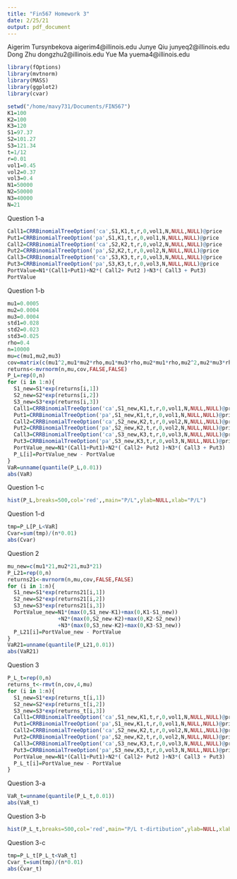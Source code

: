 ```yaml
---
title: "Fin567 Homework 3"
date: 2/25/21
output: pdf_document
---
```


Aigerim Tursynbekova aigerim4@illinois.edu
Junye Qiu junyeq2@illinois.edu
Dong Zhu dongzhu2@illinois.edu
Yue Ma yuema4@illinois.edu
```r
library(fOptions)
library(mvtnorm)
library(MASS)
library(ggplot2)
library(cvar)

setwd("/home/mavy731/Documents/FIN567")
K1=100
K2=100
K3=120
S1=97.37
S2=101.27
S3=121.34
t=1/12
r=0.01
vol1=0.45
vol2=0.37
vol3=0.4
N1=50000
N2=50000
N3=40000
N=21

```
Question 1-a
```r
Call1=CRRBinomialTreeOption('ca',S1,K1,t,r,0,vol1,N,NULL,NULL)@price
Put1=CRRBinomialTreeOption('pa',S1,K1,t,r,0,vol1,N,NULL,NULL)@price
Call2=CRRBinomialTreeOption('ca',S2,K2,t,r,0,vol2,N,NULL,NULL)@price
Put2=CRRBinomialTreeOption('pa',S2,K2,t,r,0,vol2,N,NULL,NULL)@price
Call3=CRRBinomialTreeOption('ca',S3,K3,t,r,0,vol3,N,NULL,NULL)@price
Put3=CRRBinomialTreeOption('pa',S3,K3,t,r,0,vol3,N,NULL,NULL)@price
PortValue=N1*(Call1+Put1)+N2*( Call2+ Put2 )+N3*( Call3 + Put3)
PortValue
```
Question 1-b
```r
mu1=0.0005
mu2=0.0004
mu3=0.0004
std1=0.028
std2=0.023
std3=0.025
rho=0.4
n=10000
mu=c(mu1,mu2,mu3)
cov=matrix(c(mu1^2,mu1*mu2*rho,mu1*mu3*rho,mu2*mu1*rho,mu2^2,mu2*mu3*rho,mu3*mu1*rho,mu3*mu2*rho,mu3^2),nrow=3,ncol=3)
returns<-mvrnorm(n,mu,cov,FALSE,FALSE)
P_L=rep(0,n)
for (i in 1:n){
  S1_new=S1*exp(returns[i,1])
  S2_new=S2*exp(returns[i,2])
  S3_new=S3*exp(returns[i,3])
  Call1=CRRBinomialTreeOption('ca',S1_new,K1,t,r,0,vol1,N,NULL,NULL)@price
  Put1=CRRBinomialTreeOption('pa',S1_new,K1,t,r,0,vol1,N,NULL,NULL)@price
  Call2=CRRBinomialTreeOption('ca',S2_new,K2,t,r,0,vol2,N,NULL,NULL)@price
  Put2=CRRBinomialTreeOption('pa',S2_new,K2,t,r,0,vol2,N,NULL,NULL)@price
  Call3=CRRBinomialTreeOption('ca',S3_new,K3,t,r,0,vol3,N,NULL,NULL)@price
  Put3=CRRBinomialTreeOption('pa',S3_new,K3,t,r,0,vol3,N,NULL,NULL)@price
  PortValue_new=N1*(Call1+Put1)+N2*( Call2+ Put2 )+N3*( Call3 + Put3)
  P_L[i]=PortValue_new - PortValue
}
VaR=unname(quantile(P_L,0.01))
abs(VaR)
```
Question 1-c
```r
hist(P_L,breaks=500,col='red',,main="P/L",ylab=NULL,xlab="P/L")
```
Question 1-d
```r
tmp=P_L[P_L<VaR]
Cvar=sum(tmp)/(n*0.01)
abs(Cvar)
```
Question 2
```r
mu_new=c(mu1*21,mu2*21,mu3*21)
P_L21=rep(0,n)
returns21<-mvrnorm(n,mu,cov,FALSE,FALSE)
for (i in 1:n){
  S1_new=S1*exp(returns21[i,1])
  S2_new=S2*exp(returns21[i,2])
  S3_new=S3*exp(returns21[i,3])
  PortValue_new=N1*(max(0,S1_new-K1)+max(0,K1-S1_new))
                +N2*(max(0,S2_new-K2)+max(0,K2-S2_new))
                +N3*(max(0,S3_new-K2)+max(0,K3-S3_new))
  P_L21[i]=PortValue_new - PortValue
}
VaR21=unname(quantile(P_L21,0.01))
abs(VaR21)
```
Question 3
```r
P_L_t=rep(0,n)
returns_t<-rmvt(n,cov,4,mu)
for (i in 1:n){
  S1_new=S1*exp(returns_t[i,1])
  S2_new=S2*exp(returns_t[i,2])
  S3_new=S3*exp(returns_t[i,3])
  Call1=CRRBinomialTreeOption('ca',S1_new,K1,t,r,0,vol1,N,NULL,NULL)@price
  Put1=CRRBinomialTreeOption('pa',S1_new,K1,t,r,0,vol1,N,NULL,NULL)@price
  Call2=CRRBinomialTreeOption('ca',S2_new,K2,t,r,0,vol2,N,NULL,NULL)@price
  Put2=CRRBinomialTreeOption('pa',S2_new,K2,t,r,0,vol2,N,NULL,NULL)@price
  Call3=CRRBinomialTreeOption('ca',S3_new,K3,t,r,0,vol3,N,NULL,NULL)@price
  Put3=CRRBinomialTreeOption('pa',S3_new,K3,t,r,0,vol3,N,NULL,NULL)@price
  PortValue_new=N1*(Call1+Put1)+N2*( Call2+ Put2 )+N3*( Call3 + Put3)
  P_L_t[i]=PortValue_new - PortValue
}
```
Question 3-a
```r
VaR_t=unname(quantile(P_L_t,0.01))
abs(VaR_t)
```
Question 3-b
```r
hist(P_L_t,breaks=500,col='red',main="P/L t-dirtibution",ylab=NULL,xlab="P/L")
```
Question 3-c
```r
tmp=P_L_t[P_L_t<VaR_t]
Cvar_t=sum(tmp)/(n*0.01)
abs(Cvar_t)
```
